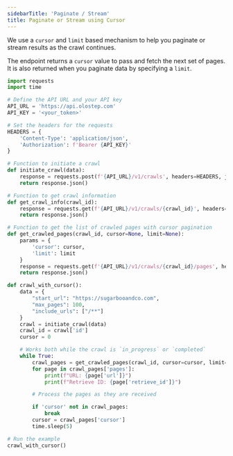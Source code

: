 ```yaml
---
sidebarTitle: 'Paginate / Stream'
title: Paginate or Stream using Cursor
---
```


We use a `cursor` and `limit` based mechanism to help you paginate or stream results as the crawl continues.

The endpoint returns a `cursor` value to pass and fetch the next set of pages. It is also returned when you paginate data by specifying a `limit`.

<CodeGroup>

```python crawl-paginate.py
import requests
import time

# Define the API URL and your API key
API_URL = 'https://api.olostep.com'
API_KEY = '<your_token>'

# Set the headers for the requests
HEADERS = {
    'Content-Type': 'application/json',
    'Authorization': f'Bearer {API_KEY}'
}

# Function to initiate a crawl
def initiate_crawl(data):
    response = requests.post(f'{API_URL}/v1/crawls', headers=HEADERS, json=data)
    return response.json()

# Function to get crawl information
def get_crawl_info(crawl_id):
    response = requests.get(f'{API_URL}/v1/crawls/{crawl_id}', headers=HEADERS)
    return response.json()

# Function to get the list of crawled pages with cursor pagination
def get_crawled_pages(crawl_id, cursor=None, limit=None):
    params = {
        'cursor': cursor,
        'limit': limit
    }
    response = requests.get(f'{API_URL}/v1/crawls/{crawl_id}/pages', headers=HEADERS, params=params)
    return response.json()

def crawl_with_cursor():
    data = {
        "start_url": "https://sugarbooandco.com",
        "max_pages": 100,
        "include_urls": ["/**"]
    }
    crawl = initiate_crawl(data)
    crawl_id = crawl['id']
    cursor = 0

    # Works both while the crawl is `in_progress` or `completed`
    while True:
        crawl_pages = get_crawled_pages(crawl_id, cursor=cursor, limit=10)
        for page in crawl_pages['pages']:
            print(f"URL: {page['url']}")
            print(f"Retrieve ID: {page['retrieve_id']}")

        # Process the pages as they are received

        if 'cursor' not in crawl_pages:
            break
        cursor = crawl_pages['cursor']
        time.sleep(5)

# Run the example
crawl_with_cursor()
```
</CodeGroup>